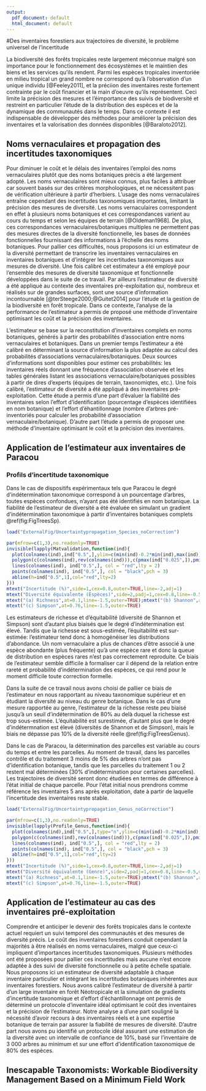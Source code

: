 ```yaml
---
output:
  pdf_document: default
  html_document: default
---
```

#Des inventaires forestiers aux trajectoires de diversité, le problème universel de l'incertitude

La biodiversité des forêts tropicales reste largement méconnue malgré son importance pour le fonctionnement des écosystèmes et le maintien des biens et les services qu'ils rendent.
Parmi les espèces tropicales inventoriée en milieu tropical un grand nombre ne correspond qu'à l'observation d'un unique individu [@Feeley2011], et la préciion des inventaires reste fortement contrainte par le coût financier et la main d'oeuvre qu'ils représentent.
Ceci limite la précision des mesures et l'éimportance des suivis de biodiversité et restreint en particulier l'étude de la distribution des espèces et de la dynamique des communautés dans le temps.
Dans ce contexte il est indispensable de développer des méthodes pour améliorer la précision des inventaires et la valorisation des données disponibles [@Baraloto2012].

## Noms vernaculaires et propagation des incertitudes taxonomiques

Pour diminuer le coût et le délais des inventaires l'emploi des noms vernaculaires plutôt que des noms botaniques précis a été largement adopté.
Les noms vernaculaires sont mieux connus, plus faciles à attribuer car souvent basés sur des critères morphologiques, et ne nécessitent pas de vérification ultérieure à partir d'herbiers.
L'usage des noms vernaculaires entraîne cependant des incertitudes taxonomiques importantes, limitant la précision des mesures de diversité. 
Les noms vernaculaires correspondent en effet à plusieurs noms botaniques et ces correspondances varient au cours du temps et selon les équipes de terrain [@Oldeman1968].
De plus, ces correspondances vernaculaires/botaniques multiples ne permettent pas des mesures directes de la diversité fonctionnelle, les bases de données fonctionnelles fournissant des informations à l'échelle des noms botaniques.
Pour pallier ces difficultés, nous proposons ici un estimateur de la diversité permettant de transcrire les inventaires vernaculaires en inventaires botaniques et d'intégrer les incertitudes taxonomiques aux mesures de diversité.
Une fois calibré cet estimateur a été employé pour l'ensemble des mesures de diversité taxonomique et fonctionnelle développées dans le suite de ce travail.
Par ailleurs l'estimateur de diversité a été appliqué au contexte des inventaires pré-exploitation qui, nombreux et réalisés sur de grandes surfaces, sont une source d'information incontournable [@terSteege2000;@Guitet2014] pour l'étude et la gestion de la biodiversité en forêt tropicale. 
Dans ce contexte, l'analyse de la performance de l'estimateur a permis de proposé une méthode d'inventaire optimisant les coût et la précision des inventaires.

L'estimateur se base sur la reconstitution d'inventaires complets en noms botaniques, générés à partir des probabilités d'association entre noms vernaculaires et botaniques.
Dans un premier temps l'estimateur a été calibré en déterminant la source d'information la plus adaptée au calcul des probabilités d'associations vernaculaires/botaniques.
Deux sources d'informations sont disponibles pour estimer ces probabilités: les inventaires réels donnant une fréquence d'association observée et les tables générales listant les associations vernaculaire/botaniques possibles à partir de dires d'experts (équipes de terrain, taxonomiqtes, etc.).
Une fois calibré, l'estimateur de diversité a été appliqué à des inventaires pré-exploitation.
Cette étude a permis d'une part d'évaluer la fiabilité des inventaires selon l'effort d'identification (pourcentage d'espèces identifiées en nom botanique) et l'effort d'éhantillonnage (nombre d'arbres pré-inventoriés pour calculer les probabilité d'association vernaculaire/botanique).
D'autre part l'étude a permis de proposer une méthode d'inventaire optimisant le coût et la précision des inventaires.

## Application de l'estimateur aux inventaires de Paracou

### Profils d'incertitude taxonomique

Dans le cas de dispositifs expérimentaux tels que Paracou le degré d'indétermination taxonomique correspond à un pourcentage d'arbres, toutes espèces confondues, n'ayant pas été identifiés en nom botanique. 
La fiabilité de l'estimateur de diversité a été évaluée en simulant un gradient d'indétermination taxonomique à partir d'inventaires botaniques complets \@ref(fig:FigTreesSp).

```r
load("ExternalFig/Uncertaintypropagation_Species_noCorrection")

par(mfrow=c(1,3),no.readonly=TRUE)
invisible(lapply(Matvalidation,function(ind){
  plot(colnames(ind),ind["0.5",],ylim=c(min(ind)-0.2*min(ind),max(ind)),type="n",xlab="",ylab="")
  polygon(c(colnames(ind),rev(colnames(ind))),c(pmax(ind["0.025",]),pmin(rev(ind["0.975",]))),col="gray75")
  lines(colnames(ind), ind["0.5",], col = "red",lty = 2)
  points(colnames(ind), ind["0.5",], col = "black",pch = 3)
  abline(h=ind["0.5",1],col="red",lty=2)
}))
mtext("Incertitude (%)",side=1,cex=0.8,outer=TRUE,line=-2,adj=1)
mtext("Diversité équivalente (Espèces)",side=2,padj=1,cex=0.8,line=-0.5,outer=TRUE)
mtext("(a) Richness",at=0.1,line=-1.5,outer=TRUE);mtext("(b) Shannon",at=0.44,line=-1.5,outer=TRUE)
mtext("(c) Simpson",at=0.76,line=-1.5,outer=TRUE)

```

Les estimateurs de richesse et d'équitabilité (diversité de Shannon et Simpson) sont d'autant plus biaisés que le degré d'indétermination est élevé. 
Tandis que la richesse est sous-estimée, l'équitabilité est sur-estimée: l'estimateur tend donc à homogénéiser les distributions d'abondance.
Un nom vernaculaire a plus de chances d'être associé à une espèce abondante (plus fréquente) qu'à une espèce rare et donc la queue de distribution en espèces rares n'est pas correctement reproduite.
Ce biais de l'estimateur semble difficile à formaliser car il dépend de la relation entre rareté et probabilité d'indétermination des espèces, ce qui rend pour le moment difficile toute correction formelle.

Dans la suite de ce travail nous avons choisi de pallier ce biais de l'estimateur en nous rapportant au niveau taxonomique supérieur et en étudiant la diversité  au niveau du genre botanique.
Dans le cas d'une mesure rapportée au genre, l'estimateur de la richesse reste peu biaisé jusqu'à un seuil d'indétermination de 80% au delà duquel la richesse est trop sous-estimée.
L'équitabilité est surestimée, d'autant plus que le degré d'indétermnation est élevé (diversités de Shannon et de Simpson), mais le biais ne dépasse pas 10% de la diversité réelle \@ref(fig:FigTreesGenus).

Dans le cas de Paracou, la détermination des parcelles est variable au cours du temps et entre les parcelles.
Au moment de travail, dans les parcelles contrôle et du traitement 3 moins de 5% des arbres n'ont pas d'identification botanique, tandis que les parcelles du traitement 1 ou 2 restent mal déterminées (30% d'indétermination pour certaines parcelles).
Les trajectoires de diversité seront donc étudiées en termes de différence à l'état initial de chaque parcelle.
Pour l'état initial nous prendrons comme référence les inventaires 5 ans après exploitation, date à partir de laquelle l'incertitude des inventaires reste stable.

```r
load("ExternalFig/Uncertaintypropagation_Genus_noCorrection")

par(mfrow=c(1,3),no.readonly=TRUE)
invisible(lapply(Profile_Genus,function(ind){
  plot(colnames(ind),ind["0.5",],type="n",ylim=c(min(ind)-0.2*min(ind),max(ind)),xlab="",ylab="")
  polygon(c(colnames(ind),rev(colnames(ind))),c(pmax(ind["0.025",]),pmin(rev(ind["0.975",]))),col="gray75")
  lines(colnames(ind), ind["0.5",], col = "red",lty = 2)
  points(colnames(ind), ind["0.5",], col = "black",pch = 3)
  abline(h=ind["0.5",1],col="red",lty=2)
}))
mtext("Incertitude (%)",side=1,cex=0.8,outer=TRUE,line=-2,adj=1)
mtext("Diversité équivalente (Genre)",side=2,padj=1,cex=0.8,line=-0.5,outer=TRUE)
mtext("(a) Richness",at=0.1,line=-1.5,outer=TRUE);mtext("(b) Shannon",at=0.44,line=-1.5,outer=TRUE)
mtext("(c) Simpson",at=0.76,line=-1.5,outer=TRUE)

```

## Application de l'estimateur au cas des inventaires pré-exploitation

Comprendre et anticiper le devenir des forêts tropicales dans le contexte actuel requiert un suivi temporel des communautés et des mesures de diversité précis. 
Le coût des inventaires forestiers conduit cependant la majorités à être réalisés en noms vernaculaires, malgré que ceux-ci impliquent d'importances incertitudes taxonomiques.
Plusieurs méthodes ont été proposées pour pallier ces incertitudes mais aucune n'est encore adaptée à des suivi de diversité fonctionnelle ou à petite échelle spatiale.
Nous proposons ici un estimateur de diversité adaptable à chaque inventaire particulier et intégrant les incertitudes botaniques inhérentes aux inventaires forestiers.
Nous avons calibré l'estimateur de diversité à partir d'un large inventaire en forêt Néotropicale et la simulation de gradients d'incertitude taxonomique et d'effort d'échantillonnage ont permis de déterminé un protocole d'inventaire idéal optimisant le coût des inventaires et la précision de l'estimateur.
Notre analyse a d'une part souligné la nécessité d'avoir recours à des inventaires réels et à une expertise botanique de terrain par assurer la fiabilité de mesures de diversité.
D'autre part nous avons pu identifié un protocole idéal assurant une estimation de la diversité avec un intervalle de confiance de 10%, basé sur l'inventaire de 3 000 arbres au minimum et sur une effort d'identification taxonomique de 80% des espèces.

\newpage

## Inescapable Taxonomists: Workable Biodiversity Management Based on a Minimum Field Work {-}
